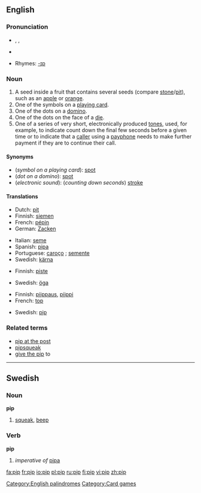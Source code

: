 {{wikipedia|pip}}
{{see|Pip}}
==English==

===Pronunciation===
* {{AHD|pĭp}}, {{IPA|/pɪp/}}, {{SAMPA|/pIp/}}
*{{audio|en-us-pip.ogg|Audio (US)}}

* Rhymes: [[Rhymes:English:-ɪp|-ɪp]]

===Noun===
{{en-noun}}

# A seed inside a fruit that contains several seeds (compare [[stone]]/[[pit]]), such as an [[apple]] or [[orange]].
# One of the symbols on a [[playing card]].
# One of the dots on a [[domino]].
# One of the dots on the face of a [[die]].
# One of a series of very short, electronically produced [[tone]]s, used, for example, to indicate count down the final few seconds before a given time or to indicate that a [[caller]] using a [[payphone]] needs to make further payment if they are to continue their call.

====Synonyms====
*(''symbol on a playing card''): [[spot]]
*(''dot on a domino''): [[spot]]
*(''electronic sound''): (''counting down seconds'') [[stroke]]

====Translations====
{{trans-top|seed}}
*Dutch: [[pit]] {{m}}
*Finnish: [[siemen]]
*French: [[pépin]] {{m}}
*German: [[Zacken]] {{m}}
{{trans-mid}}
*Italian: [[seme#Italian|seme]] {{m}}
*Spanish: [[pipa#Spanish|pipa]] {{f}}
*Portuguese: [[caroço]] {{m}}; [[semente]] {{f}}
*Swedish: [[kärna]] {{c}}
{{trans-bottom}}

{{trans-top|symbol on a playing card}}
{{trans-mid}}
{{trans-bottom}}

{{trans-top|dot on a domino}}
*Finnish: [[piste]]
{{trans-mid}}
{{trans-bottom}}

{{trans-top|dot on a die}}
{{trans-mid}}
*Swedish: [[öga]] {{n}}
{{trans-bottom}}

{{trans-top|short electronically produced tone}}
*Finnish: [[piippaus]], [[piippi]]
*French: [[top#French|top]] {{m}}
{{trans-mid}}
*Swedish: [[pip#Swedish|pip]] {{n}}
{{trans-bottom}}

<!--This really belongs under "pip at the post"

===Verb===
{{en-verb|pip|p|ed}}

# ...
#:''He was '''pipped''' at the post''.
-->

===Related terms===
*[[pip at the post]]
*[[pipsqueak]]
*[[give the pip]] to

[[Category:English palindromes]]
[[Category:Card games]]

----

==Swedish==

===Noun===
'''pip''' {{n}}
{{sv-noun-n-zero}}

# [[squeak]], [[beep]]

===Verb===
'''pip'''

# ''imperative of'' [[pipa#Swedish|pipa]]

[[fa:pip]]
[[fr:pip]]
[[io:pip]]
[[pl:pip]]
[[ru:pip]]
[[fi:pip]]
[[vi:pip]]
[[zh:pip]]